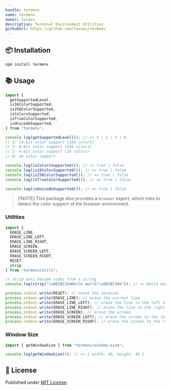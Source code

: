 ```yaml
---
handle: termenv
name: termenv
owner: luxass
description: Terminal Environment Utilities
githubUrl: https://github.com/luxass/termenv
---
```


## 📦 Installation

```sh
npm install termenv
```

## 📚 Usage

```ts
import {
  getSupportedLevel,
  is16ColorSupported,
  is256ColorSupported,
  isColorsSupported,
  isTrueColorSupported,
  isUnicodeSupported,
} from "termenv";

console.log(getSupportedLevel()); // => 3 | 2 | 1 | 0
// 3: 24-bit color support (16m colors)
// 2: 8-bit color support (256 colors)
// 1: 4-bit color support (16 colors)
// 0: no color support

console.log(isColorsSupported()); // => true | false
console.log(is16ColorSupported()); // => true | false
console.log(is256ColorSupported()); // => true | false
console.log(isTrueColorSupported()); // => true | false

console.log(isUnicodeSupported()); // => true | false
```

> \[!NOTE]
> This package also provides a `browser` export, which tries to detect the color support of the browser environment.

### Utilities

```ts
import {
  ERASE_LINE,
  ERASE_LINE_LEFT,
  ERASE_LINE_RIGHT,
  ERASE_SCREEN,
  ERASE_SCREEN_LEFT,
  ERASE_SCREEN_RIGHT,
  RESET,
  strip
} from "termenv/utils";

// strip ansi escape codes from a string
console.log(strip("\u001B[31mHello world!\u001B[39m")); // => Hello world!

process.stdout.write(RESET); // reset the terminal
process.stdout.write(ERASE_LINE); // erase the current line
process.stdout.write(ERASE_LINE_LEFT); // erase the line to the left of the cursor
process.stdout.write(ERASE_LINE_RIGHT); // erase the line to the right of the cursor
process.stdout.write(ERASE_SCREEN); // erase the screen
process.stdout.write(ERASE_SCREEN_LEFT); // erase the screen to the left of the cursor
process.stdout.write(ERASE_SCREEN_RIGHT); // erase the screen to the right of the cursor
```

### Window Size

```ts
import { getWindowSize } from "termenv/window-size";

console.log(getWindowSize()); // => { width: 40, height: 40 }
```

## 📄 License

Published under [MIT License](https://github.com/luxass/termenv/blob/main/LICENSE).
